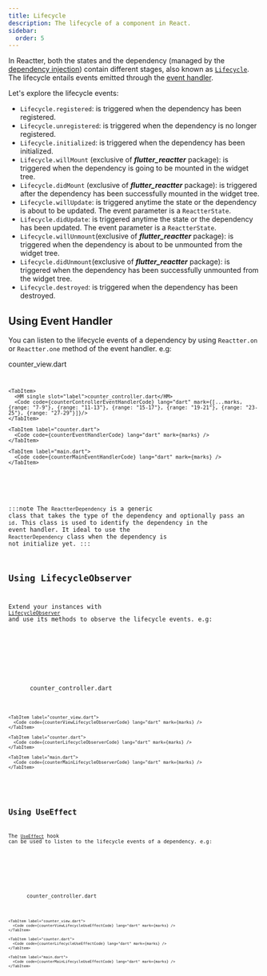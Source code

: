 ```yaml
---
title: Lifecycle
description: The lifecycle of a component in React.
sidebar:
  order: 5
---
```





In Reactter, both the states and the dependency (managed by the [dependency injection](/reactter/core_concepts/dependency_injection)) contain different stages,
also known as <HT><a href="https://pub.dev/documentation/reactter/latest/reactter/Lifecycle.html" target="_blank">`Lifecycle`</a></HT>.
The lifecycle entails events emitted through the [event handler](/reactter/core_concepts/event_handler).

Let's explore the lifecycle events:

- <HE>`Lifecycle.registered`</HE>: is triggered when the dependency has been registered.
- <HE>`Lifecycle.unregistered`</HE>: is triggered when the dependency is no longer registered.
- <HE>`Lifecycle.initialized`</HE>: is triggered when the dependency has been initialized.
- <HE>`Lifecycle.willMount`</HE> (exclusive of _**flutter_reactter**_ package): is triggered when the dependency is going to be mounted in the widget tree.
- <HE>`Lifecycle.didMount`</HE> (exclusive of _**flutter_reactter**_ package): is triggered after the dependency has been successfully mounted in the widget tree.
- <HE>`Lifecycle.willUpdate`</HE>: is triggered anytime the state or the dependency is about to be updated. The event parameter is a <HT>`ReactterState`</HT>.
- <HE>`Lifecycle.didUpdate`</HE>: is triggered anytime the state or the dependency has been updated. The event parameter is a <HT>`ReactterState`</HT>.
- <HE>`Lifecycle.willUnmount`</HE>(exclusive of _**flutter_reactter**_ package): is triggered when the dependency is about to be unmounted from the widget tree.
- <HE>`Lifecycle.didUnmount`</HE>(exclusive of _**flutter_reactter**_ package): is triggered when  the dependency has been successfully unmounted from the widget tree.
- <HE>`Lifecycle.destroyed`</HE>: is triggered when the dependency has been destroyed.

## Using Event Handler

You can listen to the lifecycle events of a dependency by using <HM>`Reactter.on`</HM> or <HM>`Reactter.one`</HM> method of the event handler. e.g:

<TipLifecycleExample />

<div class="code-tabs">
  <ZappButton path="examples/lifecycle_event_handler"/>

  <Tabs>
    <TabItem>
      <HM single slot="label">counter_view.dart</HM>
      <Code code={counterViewEventHandlerCode} lang="dart" collapse={["34-60"]} mark={[...marks, {range: "11-15"}, {range: "17-21"}, {range: "23-27"}, {range: "29-33"}]} />
    </TabItem>

    <TabItem>
      <HM single slot="label">counter_controller.dart</HM>
      <Code code={counterControllerEventHandlerCode} lang="dart" mark={[...marks, {range: "7-9"}, {range: "11-13"}, {range: "15-17"}, {range: "19-21"}, {range: "23-25"}, {range: "27-29"}]}/>
    </TabItem>

    <TabItem label="counter.dart">
      <Code code={counterEventHandlerCode} lang="dart" mark={marks} />
    </TabItem>

    <TabItem label="main.dart">
      <Code code={counterMainEventHandlerCode} lang="dart" mark={marks} />
    </TabItem>
  </Tabs>
</div>

:::note
  The <HT>`ReactterDependency`</HT> is a generic class that takes the type of the dependency and optionally pass an `id`.
  This class is used to identify the dependency in the event handler.
  It ideal to use the <HT>`ReactterDependency`</HT> class when the dependency is not initialize yet.
:::

## Using LifecycleObserver

Extend your instances with <HT><a href="https://pub.dev/documentation/reactter/latest/reactter/LifecycleObserver-class.html" target="_blank">`LifecycleObserver`</a></HT>
and use its methods to observe the lifecycle events. e.g:

<TipLifecycleExample />

<div class="code-tabs">
  <ZappButton path="examples/lifecycle_observer"/>

  <Tabs>
    <TabItem>
      <HM single slot="label">counter_controller.dart</HM>
      <Code code={counterControllerLifecycleObserverCode} lang="dart" mark={[...marks, {range: "6-8"}, {range: "10-12"}, {range: "14-16"}, {range: "18-20"}, {range: "22-24"}, {range: "26-28"}, {range: "30-32"}]}/>
    </TabItem>

    <TabItem label="counter_view.dart">
      <Code code={counterViewLifecycleObserverCode} lang="dart" mark={marks} />
    </TabItem>

    <TabItem label="counter.dart">
      <Code code={counterLifecycleObserverCode} lang="dart" mark={marks} />
    </TabItem>

    <TabItem label="main.dart">
      <Code code={counterMainLifecycleObserverCode} lang="dart" mark={marks} />
    </TabItem>
  </Tabs>
</div>

## Using UseEffect

The <HT>[`UseEffect`](/reactter/hooks/use_effect)</HT> hook can be used to listen to the lifecycle events of a dependency. e.g:

<TipLifecycleExample />

<div class="code-tabs">
  <ZappButton path="examples/lifecycle_use_effect"/>

  <Tabs>
    <TabItem>
      <HM single slot="label">counter_controller.dart</HM>
      <Code code={counterControllerLifecycleUseEffectCode} lang="dart" mark={[...marks, {range: "7-13"}, {range: "15-19"}]}/>
    </TabItem>

    <TabItem label="counter_view.dart">
      <Code code={counterViewLifecycleUseEffectCode} lang="dart" mark={marks} />
    </TabItem>

    <TabItem label="counter.dart">
      <Code code={counterLifecycleUseEffectCode} lang="dart" mark={marks} />
    </TabItem>

    <TabItem label="main.dart">
      <Code code={counterMainLifecycleUseEffectCode} lang="dart" mark={marks} />
    </TabItem>
  </Tabs>
</div>
